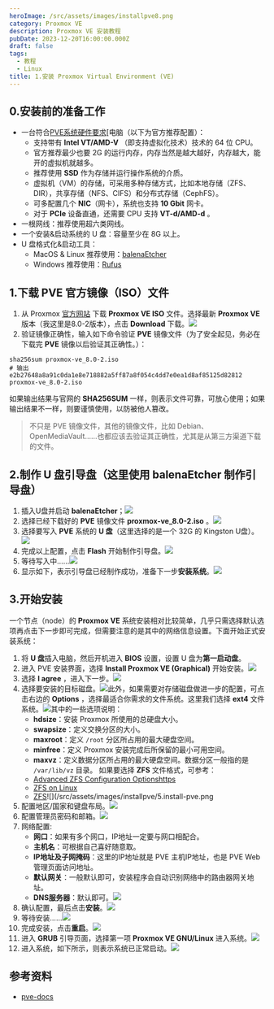 ```yaml
---
heroImage: /src/assets/images/installpve8.png
category: Proxmox VE
description: Proxmox VE 安装教程
pubDate: 2023-12-20T16:00:00.000Z
draft: false
tags:
  - 教程
  - Linux
title: 1.安装 Proxmox Virtual Environment (VE)
---
```


## 0.安装前的准备工作

- 一台符合[PVE系统硬件要求](https://www.proxmox.com/en/proxmox-virtual-environment/requirements 'pve-install-requirements')\[电脑（以下为官方推荐配置）：
  - 支持带有 **Intel VT/AMD-V** （即支持虚拟化技术）技术的 64 位 CPU。
  - 官方推荐最少也要 2G 的运行内存，内存当然是越大越好，内存越大，能开的虚拟机就越多。
  - 推荐使用 **SSD** 作为存储并运行操作系统的介质。
  - 虚拟机（VM）的存储，可采用多种存储方式，比如本地存储（ZFS、DIR），共享存储（NFS、CIFS）和分布式存储（CephFS）。
  - 可多配置几个 **NIC**（网卡），系统也支持 **10 Gbit** 网卡。
  - 对于 **PCIe** 设备直通，还需要 CPU 支持 **VT-d/AMD-d** 。
- 一根网线：推荐使用超六类网线。
- 一个安装&启动系统的 U 盘：容量至少在 8G 以上。
- U 盘格式化&启动工具：
  - MacOS & Linux 推荐使用：[balenaEtcher](https://etcher.balena.io)
  - Windows 推荐使用：[Rufus](https://rufus.ie)

## 1.下载 PVE 官方镜像（ISO）文件

1. 从 Proxmox [官方网站](https://www.proxmox.com/en/downloads/proxmox-virtual-environment/iso) 下载 **Proxmox VE ISO** 文件。选择最新 **Proxmox VE** 版本（我这里是8.0-2版本），点击 **Download** 下载。![](/src/assets/images/installpve/1.download-pve.png)
2. 验证镜像正确性，输入如下命令验证 **PVE** 镜像文件（为了安全起见，务必在下载完 **PVE** 镜像以后验证其正确性。）：

```shell
sha256sum proxmox-ve_8.0-2.iso
# 输出
e2b27648a8a91c0da1e8e718882a5ff87a8f054c4dd7e0ea1d8af85125d82812  proxmox-ve_8.0-2.iso
```

如果输出结果与官网的 **SHA256SUM** 一样，则表示文件可靠，可放心使用；如果输出结果不一样，则要谨慎使用，以防被他人篡改。

> 不只是 PVE 镜像文件，其他的镜像文件，比如 Debian、OpenMediaVault……也都应该去验证其正确性，尤其是从第三方渠道下载的文件。

## 2.制作 U 盘引导盘（这里使用 **balenaEtcher** 制作引导盘）

1. 插入U盘并启动 **balenaEtcher**；![](/src/assets/images/bootloaderudiks/1.usbgrub.png)
2. 选择已经下载好的 **PVE** 镜像文件 **proxmox-ve_8.0-2.iso** 。![](/src/assets/images/bootloaderudiks/2.usbgrub.png)
3. 选择要写入 **PVE** 系统的 **U 盘**（这里选择的是一个 32G 的 Kingston U盘）。![](/src/assets/images/bootloaderudiks/3.usbgrub.png)
4. 完成以上配置，点击 **Flash** 开始制作引导盘。![](/src/assets/images/bootloaderudiks/4.usbgrub.png)
5. 等待写入中......![](/src/assets/images/bootloaderudiks/5.usbgrub.png)
6. 显示如下，表示引导盘已经制作成功，准备下一步**安装系统**。![](/src/assets/images/bootloaderudiks/6.usbgrub.png)

## 3.开始安装

一个节点（node）的 **Proxmox VE** 系统安装相对比较简单，几乎只需选择默认选项再点击下一步即可完成，但需要注意的是其中的网络信息设置。下面开始正式安装系统：

1. 将 **U 盘**插入电脑，然后开机进入 **BIOS** 设置，设置 U 盘为**第一启动盘**。
2. 进入 PVE 安装界面，选择 **Install Proxmox VE (Graphical)** 开始安装。![](/src/assets/images/installpve/1.install-pve.png)
3. 选择 **I agree** ，进入下一步。![](/src/assets/images/installpve/2.install-pve.png)
4. 选择要安装的目标磁盘。![](/src/assets/images/installpve/3.install-pve.png)此外，如果需要对存储磁盘做进一步的配置，可点击右边的 **Options** ，选择最适合你需求的文件系统。这里我们选择 **ext4** 文件系统。![](/src/assets/images/installpve/4.install-pve.png)其中的一些选项说明：
   - **hdsize**：安装 Proxmox 所使用的总硬盘大小。
   - **swapsize**：定义交换分区的大小。
   - **maxroot**：定义 `/root` 分区所占用的最大硬盘空间。
   - **minfree**：定义 Proxmox 安装完成后所保留的最小可用空间。
   - **maxvz**：定义数据分区所占用的最大硬盘空间。数据分区一般指的是 `/var/lib/vz` 目录。
     如果要选择 **ZFS** 文件格式，可参考：
   - [Advanced ZFS Configuration Optionshttps](pve.proxmox.com/pve-docs/pve-admin-guide.html#advanced_zfs_options)
   - [ZFS on Linux](https://pve.proxmox.com/pve-docs/pve-admin-guide.html#chapter_zfs)
   - [ZFS](https://en.wikipedia.org/wiki/ZFS)!\[]\(/src/assets/images/installpve/5.install-pve.png
5. 配置地区/国家和键盘布局。![](/src/assets/images/installpve/6.install-pve.png)
6. 配置管理员密码和邮箱。![](/src/assets/images/installpve/7.install-pve.png)
7. 网络配置:
   - **网口**：如果有多个网口，IP地址一定要与网口相配合。
   - **主机名**：可根据自己喜好随意取。
   - **IP地址及子网掩码**：这里的IP地址就是 PVE 主机IP地址，也是 PVE Web管理页面访问地址。
   - **默认网关**：一般默认即可，安装程序会自动识别网络中的路由器网关地址。
   - **DNS服务器**：默认即可。![](/src/assets/images/installpve/8.install-pve.png)
8. 确认配置，最后点击**安装**。![](/src/assets/images/installpve/9.install-pve.png)
9. 等待安装......![](/src/assets/images/installpve/10.install-pve.png)
10. 完成安装，点击**重启**。![](/src/assets/images/installpve/11.install-pve.png)
11. 进入 **GRUB** 引导页面，选择第一项 **Proxmox VE GNU/Linux** 进入系统。![](/src/assets/images/installpve/12.install-pve.png)
12. 进入系统，如下所示，则表示系统已正常启动。![](/src/assets/images/installpve/13.install-pve.png)

## 参考资料

- [pve-docs](https://pve.proxmox.com/pve-docs/)
